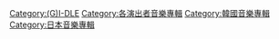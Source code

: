{{Cat see also|(G)I-DLE歌曲}}

[[Category:(G)I-DLE|Category:(G)I-DLE]]
[[Category:各演出者音樂專輯|Category:各演出者音樂專輯]]
[[Category:韓國音樂專輯|Category:韓國音樂專輯]]
[[Category:日本音樂專輯|Category:日本音樂專輯]]